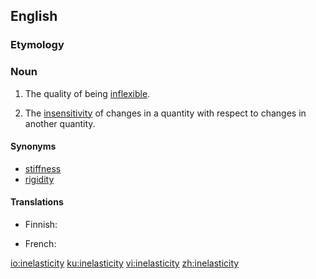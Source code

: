 ==English==

===Etymology===
{{prefix|en|in|elasticity}}

===Noun===
{{en-noun|-|inelasticities}}

# The quality of being [[inflexible]].
# {{lb|en|economics}} The [[insensitivity]] of changes in a quantity with respect to changes in another quantity.

====Synonyms====
* [[stiffness]]
* [[rigidity]]

====Translations====
{{trans-top|quality of not being elastic}}
* Finnish: {{t|fi|epäelastisuus}}
{{trans-mid}}
* French: {{t+|fr|inélasticité|f}}
{{trans-bottom}}

[[io:inelasticity]]
[[ku:inelasticity]]
[[vi:inelasticity]]
[[zh:inelasticity]]